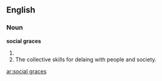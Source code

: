==English==
===Noun===
'''social graces'''

#{{plural of|[[social grace]]}}
#The collective skills for delaing with people and society.

[[ar:social graces]]
